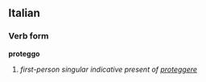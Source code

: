 ==Italian==
===Verb form===
'''proteggo'''

# ''first-person singular indicative present of [[proteggere]]''